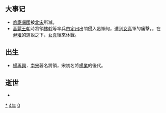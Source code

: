 {{yearTOC|1104|辽'''[[乾统|-{乾}-统]]四年'''；北宋'''[[崇宁|崇宁]]三年'''；西夏'''[[貞觀_(西夏)|貞觀]]四年'''；大理'''[[天政|天政]]二年'''、'''[[文安_(大理)|文安]]元年'''；越南'''[[龍符元化|龍符元化]]四年'''；日本'''[[康和_(日本)|康和]]六年'''，'''[[長治_(日本)|長治]]元年'''}}
== 大事记 ==
* [[唃廝囉國|唃廝囉國]]被[[北宋|北宋]]所滅。
* [[高麗王朝|高麗王朝]]時將領[[林幹|林幹]]等率兵由[[定州|定州]]出關侵入曷懶甸，遭到[[女真|女真]]軍的痛擊，，在[[尹瓘|尹瓘]]的遊說之下，[[女真|女真]]後來休戰。

== 出生 ==
*[[楊再興|楊再興]]，[[南宋|南宋]]著名將領，宋初名將[[楊業|楊業]]的後代。

== 逝世 ==
{{Wikisource year mention}}
*

[[Category:1104年|*]]
[[Category:1100年代|4年]]
[[Category:12世纪各年|0]]